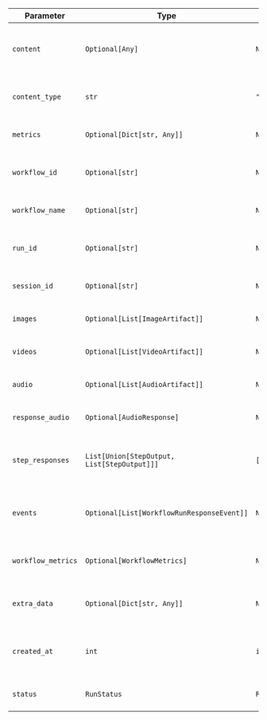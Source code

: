 | Parameter | Type | Default | Description |
|-----------|------|---------|-------------|
| `content` | `Optional[Any]` | `None` | Main content/output from the workflow execution |
| `content_type` | `str` | `"str"` | Type of the content (e.g., "str", "json", etc.) |
| `metrics` | `Optional[Dict[str, Any]]` | `None` | Performance and execution metrics |
| `workflow_id` | `Optional[str]` | `None` | Unique identifier of the executed workflow |
| `workflow_name` | `Optional[str]` | `None` | Name of the executed workflow |
| `run_id` | `Optional[str]` | `None` | Unique identifier for this specific run |
| `session_id` | `Optional[str]` | `None` | Session UUID associated with this run |
| `images` | `Optional[List[ImageArtifact]]` | `None` | List of image artifacts generated |
| `videos` | `Optional[List[VideoArtifact]]` | `None` | List of video artifacts generated |
| `audio` | `Optional[List[AudioArtifact]]` | `None` | List of audio artifacts generated |
| `response_audio` | `Optional[AudioResponse]` | `None` | Audio response from the workflow |
| `step_responses` | `List[Union[StepOutput, List[StepOutput]]]` | `[]` | Actual step execution results as StepOutput objects |
| `events` | `Optional[List[WorkflowRunResponseEvent]]` | `None` | Events captured during workflow execution |
| `workflow_metrics` | `Optional[WorkflowMetrics]` | `None` | Aggregated metrics from all workflow steps |
| `extra_data` | `Optional[Dict[str, Any]]` | `None` | Additional data stored with the response |
| `created_at` | `int` | `int(time())` | Unix timestamp when the response was created |
| `status` | `RunStatus` | `RunStatus.pending` | Current status of the workflow run |